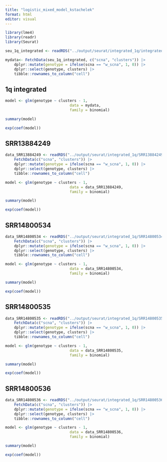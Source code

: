 ```yaml
---
title: "logistic_mixed_model_kstachelek"
format: html
editor: visual
---
```


```r
library(lme4)
library(readr)
library(Seurat)

```

```r
seu_1q_integrated <- readRDS("../output/seurat/integrated_1q/integrated_seu_1q_complete.rds")

mydata<- FetchData(seu_1q_integrated, c("scna", "clusters")) |> 
	dplyr::mutate(genotype = ifelse(scna == "w_scna", 1, 0)) |> 
	dplyr::select(genotype, clusters) |> 
	tibble::rownames_to_column("cell")

```

## 1q integrated

```r
model <- glm(genotype ~ clusters - 1, 
							 data = mydata, 
							 family = binomial)

summary(model)

exp(coef(model))

```

## SRR13884249

```r
data_SRR13884249 <- readRDS("../output/seurat/integrated_1q/SRR13884249_integrated_1q_filtered_seu.rds") |> 
	FetchData(c("scna", "clusters")) |> 
	dplyr::mutate(genotype = ifelse(scna == "w_scna", 1, 0)) |> 
	dplyr::select(genotype, clusters) |> 
	tibble::rownames_to_column("cell")

```

```r
model <- glm(genotype ~ clusters - 1, 
							 data = data_SRR13884249, 
							 family = binomial)

summary(model)

exp(coef(model))

```

## SRR14800534

```r
data_SRR14800534 <- readRDS("../output/seurat/integrated_1q/SRR14800534_integrated_1q_filtered_seu.rds") |> 
	FetchData(c("scna", "clusters")) |> 
	dplyr::mutate(genotype = ifelse(scna == "w_scna", 1, 0)) |> 
	dplyr::select(genotype, clusters) |> 
	tibble::rownames_to_column("cell")

```

```r
model <- glm(genotype ~ clusters - 1, 
							 data = data_SRR14800534, 
							 family = binomial)

summary(model)

exp(coef(model))

```

## SRR14800535

```r
data_SRR14800535 <- readRDS("../output/seurat/integrated_1q/SRR14800535_integrated_1q_filtered_seu.rds") |> 
	FetchData(c("scna", "clusters")) |> 
	dplyr::mutate(genotype = ifelse(scna == "w_scna", 1, 0)) |> 
	dplyr::select(genotype, clusters) |> 
	tibble::rownames_to_column("cell")

```

```r
model <- glm(genotype ~ clusters - 1, 
							 data = data_SRR14800535, 
							 family = binomial)

summary(model)

exp(coef(model))

```

## SRR14800536

```r
data_SRR14800536 <- readRDS("../output/seurat/integrated_1q/SRR14800536_integrated_1q_filtered_seu.rds") |> 
	FetchData(c("scna", "clusters")) |> 
	dplyr::mutate(genotype = ifelse(scna == "w_scna", 1, 0)) |> 
	dplyr::select(genotype, clusters) |> 
	tibble::rownames_to_column("cell")

```

```r
model <- glm(genotype ~ clusters - 1, 
							 data = data_SRR14800536, 
							 family = binomial)

summary(model)

exp(coef(model))

```